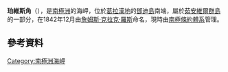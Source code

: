 {{coord|63|35|S|55|58|W|display=title}}

'''珀維斯角'''（{{lang-en|Cape Purvis}}），是[[南極洲|南極洲]]的海岬，位於[[葛拉漢地|葛拉漢地]]的[[鄧迪島|鄧迪島]]南端，屬於[[茹安維爾群島|茹安維爾群島]]的一部分，在1842年12月由[[詹姆斯·克拉克·羅斯|詹姆斯·克拉克·羅斯]]命名，現時由[[南極條約體系|南極條約體系]]管理。

==參考資料==
{{usgs-gazetteer}}

{{DEFAULTSORT:Cape Purvis}}
[[Category:南極洲海岬|Category:南極洲海岬]]


{{JoinvilleIsland-geo-stub}}
